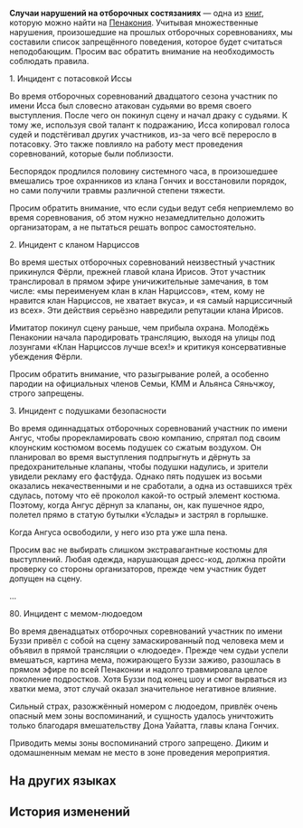 {{Книга Инфобокс
|id           = 355
|Название     = Случаи нарушений на отборочных состязаниях
|Изображение  = Item Penacony Readable 4.png
|Мир          = Пенакония
|Томов        = 1
|Автор        = <!--нужно добавить-->
|Описание     = Список зафиксированных нарушений в ходе последнего отбора на праздник. Его создатель надеется, что список послужит предупреждением участникам.
|Том1         = {{tx}}
|Источник1    = {{tx|Отсутствует источник}}
|Персонажи    = 
|Фракции      = 
}}
'''Случаи нарушений на отборочных состязаниях''' — одна из [[Книги|книг]], которую можно найти на [[Пенакония]].
<!--
==Получение==
<gallery>
Книга НАЗВАНИЕ.png|НАЗВАНИЕ
Локация НАЗВАНИЕ.png|Расположение на карте. Ближайший пространственный якорь «[[НАЗВАНИЕ]]»
</gallery>
-->
Учитывая множественные нарушения, произошедшие на прошлых отборочных соревнованиях, мы составили список запрещённого поведения, которое будет считаться неподобающим. Просим вас обратить внимание на необходимость соблюдать правила.

1. Инцидент с потасовкой Иссы

Во время отборочных соревнований двадцатого сезона участник по имени Исса был словесно атакован судьями во время своего выступления. После чего он покинул сцену и начал драку с судьями. К тому же, используя свой талант к подражанию, Исса копировал голоса судей и подстёгивал других участников, из-за чего всё переросло в потасовку. Это также повлияло на работу мест проведения соревнований, которые были поблизости.

Беспорядок продлился половину системного часа, в произошедшее вмешались трое охранников из клана Гончих и восстановили порядок, но сами получили травмы различной степени тяжести.

Просим обратить внимание, что если судьи ведут себя неприемлемо во время соревнования, об этом нужно незамедлительно доложить организаторам, а не пытаться решать вопрос самостоятельно.

2. Инцидент с кланом Нарциссов

Во время шестых отборочных соревнований неизвестный участник прикинулся Фёрли, прежней главой клана Ирисов. Этот участник транслировал в прямом эфире уничижительные замечания, в том числе: «мы переименуем клан в клан Нарциссов», «тем, кому не нравится клан Нарциссов, не хватает вкуса», и «я самый нарциссичный из всех». Эти действия серьёзно навредили репутации клана Ирисов.

Имитатор покинул сцену раньше, чем прибыла охрана. Молодёжь Пенаконии начала пародировать трансляцию, выходя на улицы под лозунгами «Клан Нарциссов лучше всех!» и критикуя консервативные убеждения Фёрли.

Просим обратить внимание, что разыгрывание ролей, а особенно пародии на официальных членов Семьи, КММ и Альянса Сяньчжоу, строго запрещены.

3. Инцидент с подушками безопасности

Во время одиннадцатых отборочных соревнований участник по имени Ангус, чтобы прорекламировать свою компанию, спрятал под своим клоунским костюмом восемь подушек со сжатым воздухом. Он планировал во время выступления подпрыгнуть и дёрнуть за предохранительные клапаны, чтобы подушки надулись, и зрители увидели рекламу его фастфуда. Однако пять подушек из восьми оказались некачественными и не сработали, а одна из оставшихся трёх сдулась, потому что её проколол какой-то острый элемент костюма. Поэтому, когда Ангус дёрнул за клапаны, он, как пушечное ядро, полетел прямо в статую бутылки «Услады» и застрял в горлышке.

Когда Ангуса освободили, у него изо рта уже шла пена.

Просим вас не выбирать слишком экстравагантные костюмы для выступлений. Любая одежда, нарушающая дресс-код, должна пройти проверку со стороны организаторов, прежде чем участник будет допущен на сцену.

...

80. Инцидент с мемом-людоедом

Во время двенадцатых отборочных соревнований участник по имени Буззи привёл с собой на сцену замаскированный под человека мем и объявил в прямой трансляции о «людоеде». Прежде чем судьи успели вмешаться, картина мема, пожирающего Буззи заживо, разошлась в прямом эфире по всей Пенаконии и надолго травмировала целое поколение подростков. Хотя Буззи под конец шоу и смог вырваться из хватки мема, этот случай оказал значительное негативное влияние.

Сильный страх, разожжённый номером с людоедом, привлёк очень опасный мем зоны воспоминаний, и сущность удалось уничтожить только благодаря вмешательству Дона Уайатта, главы клана Гончих.

Приводить мемы зоны воспоминаний строго запрещено. Диким и одомашненным мемам не место в зоне проведения мероприятия.

==На других языках==
{{На других языках
|en   = Collection of Audition Violation Cases
|zhs  = 海选违禁案例合集
|zht  = 海選違規案例合輯
|ja   = オーディションにおける違反事例集
|ko   = 오디션 규정 위반 사례집
|es   = Recopilación de casos de infracción de las audiciones
|fr   = Recueil d'infractions des auditions
|ru   = Случаи нарушений на отборочных состязаниях
|th   = รวมเคสฝ่าฝืนกฎในการออดิชัน
|vi   = Tổng Hợp Các Trường Hợp Vi Phạm Trong Buổi Tuyển Chọn
|de   = Sammlung an Vorauswahl-Verstoßfällen
|id   = Kumpulan Kasus Pelanggaran Audisi
|pt   = Coleção de Casos de Violação de Audições
}}

==История изменений==
{{История изменений|2.7}}